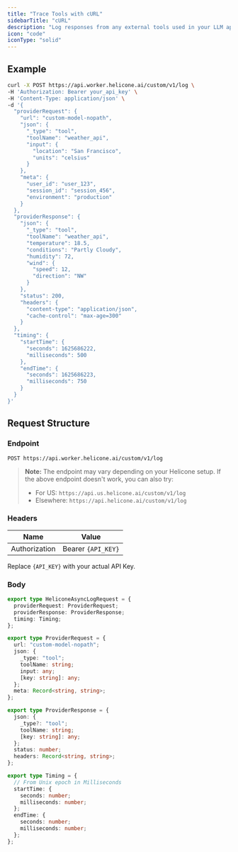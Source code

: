 ```yaml
---
title: "Trace Tools with cURL"
sidebarTitle: "cURL"
description: "Log responses from any external tools used in your LLM applications to Helicone using cURL."
icon: "code"
iconType: "solid"
---
```


## Example

```bash
curl -X POST https://api.worker.helicone.ai/custom/v1/log \
-H 'Authorization: Bearer your_api_key' \
-H 'Content-Type: application/json' \
-d '{
  "providerRequest": {
    "url": "custom-model-nopath",
    "json": {
      "_type": "tool",
      "toolName": "weather_api",
      "input": {
        "location": "San Francisco",
        "units": "celsius"
      }
    },
    "meta": {
      "user_id": "user_123",
      "session_id": "session_456",
      "environment": "production"
    }
  },
  "providerResponse": {
    "json": {
      "_type": "tool",
      "toolName": "weather_api",
      "temperature": 18.5,
      "conditions": "Partly Cloudy",
      "humidity": 72,
      "wind": {
        "speed": 12,
        "direction": "NW"
      }
    },
    "status": 200,
    "headers": {
      "content-type": "application/json",
      "cache-control": "max-age=300"
    }
  },
  "timing": {
    "startTime": {
      "seconds": 1625686222,
      "milliseconds": 500
    },
    "endTime": {
      "seconds": 1625686223,
      "milliseconds": 750
    }
  }
}'
```

## Request Structure
### Endpoint

```
POST https://api.worker.helicone.ai/custom/v1/log
```

> **Note:** The endpoint may vary depending on your Helicone setup. If the above endpoint doesn't work, you can also try:
>
> - For US: `https://api.us.helicone.ai/custom/v1/log`
> - Elsewhere: `https://api.helicone.ai/custom/v1/log`

### Headers

| Name          | Value              |
| ------------- | ------------------ |
| Authorization | Bearer `{API_KEY}` |

Replace `{API_KEY}` with your actual API Key.

### Body

```typescript
export type HeliconeAsyncLogRequest = {
  providerRequest: ProviderRequest;
  providerResponse: ProviderResponse;
  timing: Timing;
};

export type ProviderRequest = {
  url: "custom-model-nopath";
  json: {
    _type: "tool";
    toolName: string;
    input: any;
    [key: string]: any;
  };
  meta: Record<string, string>;
};

export type ProviderResponse = {
  json: {
    _type?: "tool";
    toolName: string;
    [key: string]: any;
  };
  status: number;
  headers: Record<string, string>;
};

export type Timing = {
  // From Unix epoch in Milliseconds
  startTime: {
    seconds: number;
    milliseconds: number;
  };
  endTime: {
    seconds: number;
    milliseconds: number;
  };
};
```
